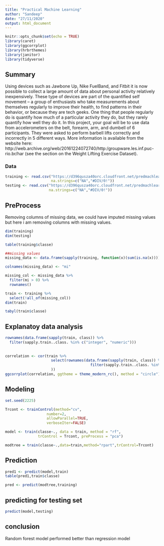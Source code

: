 ```yaml
---
title: "Practical Machine Learning"
author: "Sandeep"
date: "27/11/2020"
output: html_document
---
```


```r
knitr::opts_chunk$set(echo = TRUE)
library(caret)
library(ggcorrplot)
library(hrbrthemes)
library(janitor)
library(tidyverse)
```

## Summary
Using devices such as Jawbone Up, Nike FuelBand, and Fitbit it is now possible to collect a large amount of data about personal activity relatively inexpensively. These type of devices are part of the quantified self movement – a group of enthusiasts who take measurements about themselves regularly to improve their health, to find patterns in their behavior, or because they are tech geeks. One thing that people regularly do is quantify how much of a particular activity they do, but they rarely quantify how well they do it. In this project, your goal will be to use data from accelerometers on the belt, forearm, arm, and dumbell of 6 participants. They were asked to perform barbell lifts correctly and incorrectly in 5 different ways. More information is available from the website here: http://web.archive.org/web/20161224072740/http:/groupware.les.inf.puc-rio.br/har (see the section on the Weight Lifting Exercise Dataset).

### Data

```r
training <- read.csv("https://d396qusza40orc.cloudfront.net/predmachlearn/pml-training.csv",
                     na.strings=c("NA","#DIV/0!"))
testing <- read.csv("https://d396qusza40orc.cloudfront.net/predmachlearn/pml-testing.csv",
                    na.strings=c("NA","#DIV/0!"))
```

## PreProcess

Removing columns of missing data, we could have imputed missing values but here i am removing columns with missing values.
```r
dim(training)
dim(testing)

table(training$classe)

##missing values
missing_data <- data.frame(sapply(training, function(x)(sum(is.na(x)))))

colnames(missing_data) <- "mi"

missing_col <- missing_data %>% 
  filter(mi > 0) %>% 
  rownames()

train <- training %>% 
  select(!all_of(missing_col))
dim(train)
```


```r
tabyl(train$classe)
```


## Explanatoy data analysis

```r
rownames(data.frame(sapply(train, class)) %>% 
  filter(sapply.train..class. %in% c("integer", "numeric")))
  
  
correlation <- cor(train %>% 
                     select(rownames(data.frame(sapply(train, class)) %>% 
                                       filter(sapply.train..class. %in% c("integer", "numeric")))
                     ))
ggcorrplot(correlation, ggtheme = theme_modern_rc(), method = "circle")
```


## Modeling

```r
set.seed(2225)

Trcont <- trainControl(method="cv",
                   number=2,
                   allowParallel=TRUE,
                   verboseIter=FALSE)

model <- train(classe~., data = train, method = "rf",
               trControl = Trcont, preProcess = "pca")

modtree = train(classe~.,data=train,method="rpart",trControl=Trcont)
```

## Prediction

```r
pred1 <- predict(model,train)
table(pred1,train$classe)

pred <- predict(modtree,training)
```


## predicting for testing set

```r
predict(model,testing)
```

## conclusion
Random forest model performed better than regression model
